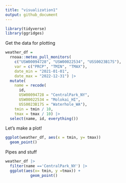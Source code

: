 ```yaml
---
title: "visualization1"
output: github_document
---
```


```r
library(tidyverse)
library(ggridges)
```

Get the data for plotting 

```r
weather_df = 
  rnoaa::meteo_pull_monitors(
    c("USW00094728", "USW00022534", "USS0023B17S"),
    var = c("PRCP", "TMIN", "TMAX"), 
    date_min = "2021-01-01",
    date_max = "2022-12-31") |>
  mutate(
    name = recode(
      id, 
      USW00094728 = "CentralPark_NY", 
      USW00022534 = "Molokai_HI",
      USS0023B17S = "Waterhole_WA"),
    tmin = tmin / 10,
    tmax = tmax / 10) |>
  select(name, id, everything())
```

Let's make a plot!
```r
ggplot(weather_df, aes(x = tmin, y= tmax))
  geom_point()
```


Pipes and stuff

```r
weather_df |> 
  filter(name =='CentralPark_NY') |> 
  ggplot(aes(x= tmin, y =tmax)) +
           geom_point()
```

